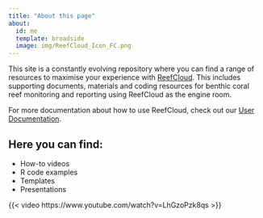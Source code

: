 ```yaml
---
title: "About this page"
about:
  id: me
  template: broadside
  image: img/ReefCloud_Icon_FC.png
---
```


:::{#me}

This site is a constantly evolving repository where you can find a range of resources to maximise your experience with [ReefCloud](https://reefcloud.ai). This includes supporting documents, materials and coding resources for benthic coral reef monitoring and reporting using ReefCloud as the engine room.

For more documentation about how to use ReefCloud, check out our [User Documentation](https://docs.reefcloud.ai/).

## Here you can find: 
- How-to videos
- R code examples
- Templates
- Presentations





:::
 
{{< video https://www.youtube.com/watch?v=LhGzoPzk8qs >}}

